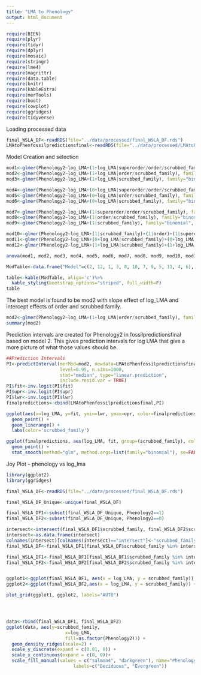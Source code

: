 ```yaml
---
title: "LMA to Phenology"
output: html_document
---
```


```r
require(BIEN)
require(plyr)
require(tidyr) 
require(dplyr)
require(mosaic)
require(stringr)
require(lme4)
require(magrittr)
require(data.table)
require(knitr)
require(kableExtra)
require(merTools)
require(boot)
require(cowplot)
require(ggridges)
require(tidyverse)
```
Loading processed data
```r
final_WSLA_DF<-readRDS(file="../data/processed/final_WSLA_DF.rds")
LMAtoPhenfossilpredictionsfinal<-readRDS(file="../data/processed/LMAtoPhenfossilpredictionsfinal.rds")
```

Model Creation and selection
```r
mod1<-glmer(Phenology2~log_LMA+(1+log_LMA|superorder/order/scrubbed_family), family="binomial", data=final_WSLA_DF)
mod2<-glmer(Phenology2~log_LMA+(1+log_LMA|order/scrubbed_family), family="binomial", data=final_WSLA_DF)
mod3<-glmer(Phenology2~log_LMA+(1+log_LMA|scrubbed_family), family="binomial", data=final_WSLA_DF)

mod4<-glmer(Phenology2~log_LMA+(0+log_LMA|superorder/order/scrubbed_family), family="binomial", data=final_WSLA_DF)
mod5<-glmer(Phenology2~log_LMA+(0+log_LMA|order/scrubbed_family), family="binomial", data=final_WSLA_DF)
mod6<-glmer(Phenology2~log_LMA+(0+log_LMA|scrubbed_family), family="binomial", data=final_WSLA_DF)

mod7<-glmer(Phenology2~log_LMA+(1|superorder/order/scrubbed_family), family="binomial", data=final_WSLA_DF)
mod8<-glmer(Phenology2~log_LMA+(1|order/scrubbed_family), family="binomial", data=final_WSLA_DF)
mod9<-glmer(Phenology2~log_LMA+(1|scrubbed_family), family="binomial", data=final_WSLA_DF)

mod10<-glmer(Phenology2~log_LMA+(1|scrubbed_family)+(1|order)+(1|superorder), family="binomial", data=final_WSLA_DF)
mod11<-glmer(Phenology2~log_LMA+(0+log_LMA|scrubbed_family)+(0+log_LMA|order)+(0+log_LMA|superorder), family="binomial", data=final_WSLA_DF)
mod12<-glmer(Phenology2~log_LMA+(1+log_LMA|scrubbed_family)+(1+log_LMA|order)+(1+log_LMA|superorder), family="binomial", data=final_WSLA_DF)

anova(mod1, mod2, mod3, mod4, mod5, mod6, mod7, mod8, mod9, mod10, mod11, mod12)

ModTable<-data.frame("Model"=c(2, 12, 1, 3, 8, 10, 7, 9, 5, 11, 4, 6), "Rank"=c(1:12), "Slope Effects"=c("LLMA", "LLMA", "LLMA", "LLMA", "", "", "", "","LLMA", "LLMA", "LLMA", "LLMA" ), "Intercept Effects"=c("O, SF", "SO, O, SF", "SO, O, SF", "SF", "O, SF", "SO, O, SF", "SO, O, SF", "SF", "O, SF", "SO, O, SF","SO, O, SF", "SF"), "LogLik"=c(-10576, -10574, -10575, -10597, -12444, -12444, -12444, -12447, -12603, -12602, -12603, -12607), "AIC"=c(21169, 21171, 21171, 21204, 24896, 24897, 24898, 24899, 25214, 25215, 25216, 25220), "dAIC"=c(0, 2, 2, 35, 3727, 3728, 3729, 3730, 4045, 4046, 4047, 4051), "P-value"=c("<2e-16", "<2e-16", 0.3468, "<2e-16", "<2e-16", "<2e-16", "<2e-16", "<2e-16", 1, 1, 1, 1))

table<-kable(ModTable, align='c')%>%
  kable_styling(bootstrap_options="striped", full_width=F)
table

```

The best model is found to be mod2 with slope effect of log_LMA and intercept effects of order and scrubbed family. 
```r
mod2<-glmer(Phenology2~log_LMA+(1+log_LMA|order/scrubbed_family), family="binomial", data=final_WSLA_DF)
summary(mod2)
```

Prediction intervals are created for Phenology2 in fossilpredictionsfinal based on model 2. This gives prediction intervals for log LMA that give a more picture of what those values should be. 
```r
##Prediction Intervals 
PI<-predictInterval(merMod=mod2, newdata=LMAtoPhenfossilpredictionsfinal, 
                    level=0.95, n.sims=1000,
                    stat="median", type="linear.prediction",
                    include.resid.var = TRUE)
PI$fit<-inv.logit(PI$fit) 
PI$upr<-inv.logit(PI$upr)
PI$lwr<-inv.logit(PI$lwr)
finalpredictions<-cbind(LMAtoPhenfossilpredictionsfinal,PI)

ggplot(aes(x=log_LMA, y=fit, ymin=lwr, ymax=upr, color=finalpredictions$scrubbed_family), data=finalpredictions) +
  geom_point() +
  geom_linerange() +
  labs(color='scrubbed_family')

ggplot(finalpredictions, aes(log_LMA, fit, group=(scrubbed_family), color=scrubbed_family)) + 
  geom_point() + 
  stat_smooth(method="glm", method.args=list(family="binomial"), se=FALSE)

```

Joy Plot -- phenology vs log_lma
```r
library(ggplot2)
library(ggridges)

final_WSLA_DF<-readRDS(file="../data/processed/final_WSLA_DF.rds")

final_WSLA_DF_Unique<-unique(final_WSLA_DF)

final_WSLA_DF1<-subset(final_WSLA_DF_Unique, Phenology2==1)
final_WSLA_DF2<-subset(final_WSLA_DF_Unique, Phenology2==0)

intersect<-intersect(final_WSLA_DF1$scrubbed_family, final_WSLA_DF2$scrubbed_family)
intersect<-as.data.frame(intersect)
colnames(intersect)[colnames(intersect)=="intersect"]<-"scrubbed_family"
final_WSLA_DF<-final_WSLA_DF1[final_WSLA_DF$scrubbed_family %in% intersect$scrubbed_family,]

final_WSLA_DF1<-final_WSLA_DF1[final_WSLA_DF1$scrubbed_family %in% intersect$scrubbed_family,]
final_WSLA_DF2<-final_WSLA_DF2[final_WSLA_DF2$scrubbed_family %in% intersect$scrubbed_family,]


ggplot1<-ggplot(final_WSLA_DF1, aes(x = log_LMA, y = scrubbed_family)) + geom_density_ridges(scale = 0.9)
ggplot2<-ggplot(final_WSLA_DF2,aes(x = log_LMA, y = scrubbed_family)) + geom_density_ridges(scale = 0.9)

plot_grid(ggplot1, ggplot2, labels="AUTO")




data<-rbind(final_WSLA_DF1, final_WSLA_DF2)
ggplot(data, aes(y=scrubbed_family,
                      x=log_LMA,
                      fill=as.factor(Phenology2))) +
  geom_density_ridges(scale=2) +
  scale_y_discrete(expand = c(0.01, 0)) +  
  scale_x_continuous(expand = c(0, 0))+
  scale_fill_manual(values = c("salmon4", "darkgreen"), name="Phenology",
                         labels=c("Deciduous", "Evergreen"))
```
